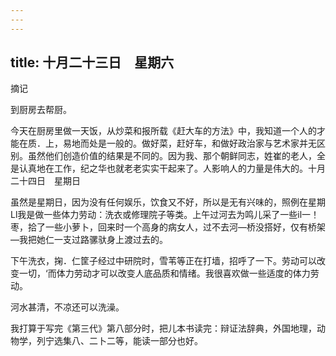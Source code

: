 ```yaml
---
---
---
```

title: 十月二十三日　星期六
---




摘记

到厨房去帮厨。

今天在厨房里做一天饭，从炒菜和报所载《赶大车的方法》中，我知道一个人的才能在质．上，易地而处是一般的。做好菜，赶好车，和做好政治家与艺术家并无区别。虽然他们创造价值的结果是不同的。因为我、那个朝鲜同志，姓崔的老人，全是认真地在工作，纪之华也就老老实实干起来了。人影响人的力量是伟大的。十月二十四日　星期日

虽然是星期日，因为没有任何娱乐，饮食又不好，所以是无有兴味的，照例在星期Ll我是做一些体力劳动：洗衣或修理院子等类。上午过河去为鸣儿采了一些il一！枣，拾了一些小萝卜，回来时一个高身的病女人，过不去河―桥没搭好，仅有桥架―我把她仁一支过路骡驮身上渡过去的。

下午洗衣，掬．仁筐子经过中研院时，雪苇等正在打墙，招呼了一下。劳动可以改变一切，‘而体力劳动才可以改变人底品质和情绪。我很喜欢做一些适度的体力劳动。

河水甚清，不凉还可以洗澡。

我打算于写完《第三代》第八部分时，把儿本书读完：辩证法辞典，外国地理，动物学，列宁选集八、二卜二等，能读一部分也好。